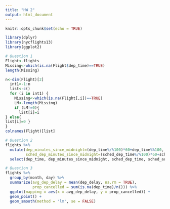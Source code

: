 ```yaml
---
title: "HW 2"
output: html_document
---
```


```r
knitr::opts_chunk$set(echo = TRUE)
```

```r
library(dplyr)
library(nycflights13)
library(ggplot2)
```

```r
# Question 1
Flight<-flights
Missing<-which(is.na(Flight$dep_time)==TRUE)
length(Missing)

n<-dim(Flight)[2]
  int1<-1:n
  list<-c()
  for (i in int1) {
    Missing<-which(is.na(Flight[,i])==TRUE)
    LM<-length(Missing)
    if (LM!=0){
      list[i]=i
} else{
list[i]=0 }
}
colnames(Flight)[list]
```

```r
# Question 2
flights %>%
  mutate(dep_minutes_since_midnight=(dep_time%/%100)*60+dep_time%%100,
         sched_dep_minutes_since_midnight=(sched_dep_time%/%100)*60+sched_dep_time%%100) %>%
  select(dep_time, dep_minutes_since_midnight, sched_dep_time, sched_arr_time, sched_dep_minutes_since_midnight)
```

```r
# Question 3
flights %>% 
  group_by(month, day) %>%
  summarize(avg_dep_delay = mean(dep_delay, na.rm = TRUE),
            prop_cancelled = sum(is.na(dep_time)/n())) %>%
  ggplot(mapping = aes(x = avg_dep_delay, y = prop_cancelled)) +
  geom_point() +
  geom_smooth(method = 'lm', se = FALSE)
```